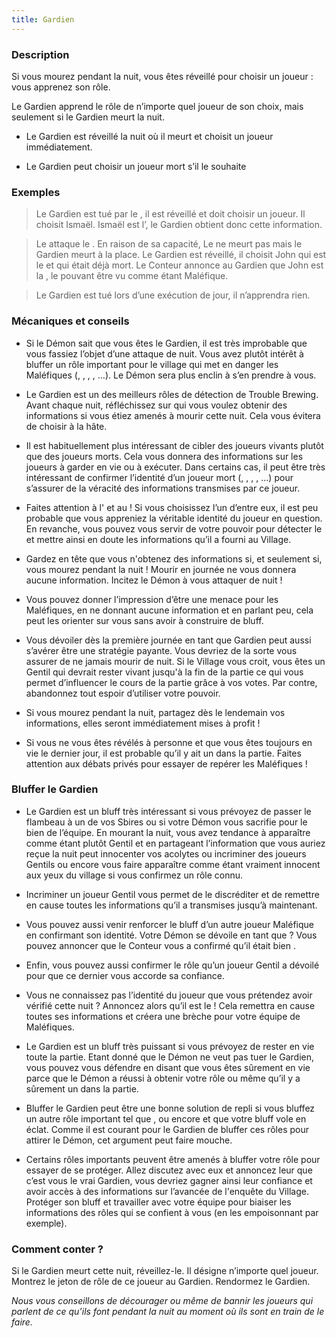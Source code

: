 ```yaml
---
title: Gardien
---
```



<Role GARDIEN header />

### Description

Si vous mourez pendant la nuit, vous êtes réveillé pour choisir un joueur : vous apprenez son rôle.

Le Gardien apprend le rôle de n’importe quel joueur de son choix, mais seulement si le Gardien meurt la nuit.

-	Le Gardien est réveillé la nuit où il meurt et choisit un joueur immédiatement.

-	Le Gardien peut choisir un joueur mort s’il le souhaite

### Exemples

> Le Gardien est tué par le <Role IMP />, il est réveillé et doit choisir un joueur. Il choisit Ismaël. Ismaël est l’<Role EMPATHIQUE />, le Gardien obtient donc cette information.

> Le <Role IMP /> attaque le <Role MAIRE />. En raison de sa capacité, Le <Role MAIRE /> ne meurt pas mais le Gardien meurt à la place. Le Gardien est réveillé, il choisit John qui est le <Role RECLUS /> et qui était déjà mort. Le Conteur annonce au Gardien que John est la <Role CROQUEUSE_D_HOMMES />, le <Role RECLUS /> pouvant être vu comme étant Maléfique.

> Le Gardien est tué lors d’une exécution de jour, il n’apprendra rien.

### Mécaniques et conseils

- Si le Démon sait que vous êtes le Gardien, il est très improbable que vous fassiez l’objet d’une attaque de nuit. Vous avez plutôt intérêt à bluffer un rôle important pour le village qui met en danger les Maléfiques (<Role EMPATHIQUE />, <Role VOYANTE />, <Role MERCENAIRE />, <Role CROQUE_MORT />, <Role MAIRE />…). Le Démon sera plus enclin à s’en prendre à vous. 

- Le Gardien est un des meilleurs rôles de détection de Trouble Brewing. Avant chaque nuit, réfléchissez sur qui vous voulez obtenir des informations si vous étiez amenés à mourir cette nuit. Cela vous évitera de choisir à la hâte.

- Il est habituellement plus intéressant de cibler des joueurs vivants plutôt que des joueurs morts. Cela vous donnera des informations sur les joueurs à garder en vie ou à exécuter. Dans certains cas, il peut être très intéressant de confirmer l’identité d’un joueur mort (<Role LAVANDIERE />, <Role ARCHIVISTE />, <Role ENQUETEUR />, <Role CUISTOT />, <Role VOYANTE /> …) pour s’assurer de la véracité des informations transmises par ce joueur.

- Faites attention à l'<Role ESPION /> et au <Role RECLUS /> ! Si vous choisissez l’un d’entre eux, il est peu probable que vous appreniez la véritable identité du joueur en question. En revanche, vous pouvez vous servir de votre pouvoir pour détecter le <Role SOULARD /> et mettre ainsi en doute les informations qu’il a fourni au Village.

- Gardez en tête que vous n'obtenez des informations si, et seulement si, vous mourez pendant la nuit ! Mourir en journée ne vous donnera aucune information. Incitez le Démon à vous attaquer de nuit !

- Vous pouvez donner l’impression d’être une menace pour les Maléfiques, en ne donnant aucune information et en parlant peu, cela peut les orienter sur vous sans avoir à construire de bluff.

- Vous dévoiler dès la première journée en tant que Gardien peut aussi s’avérer être une stratégie payante. Vous devriez de la sorte vous assurer de ne jamais mourir de nuit. Si le Village vous croit, vous êtes un Gentil qui devrait rester vivant jusqu'à la fin de la partie ce qui vous permet d’influencer le cours de la partie grâce à vos votes. Par contre, abandonnez tout espoir d’utiliser votre pouvoir.

- Si vous mourez pendant la nuit, partagez dès le lendemain vos informations, elles seront immédiatement mises à profit !

- Si vous ne vous êtes révélés à personne et que vous êtes toujours en vie le dernier jour, il est probable qu’il y ait un <Role ESPION /> dans la partie. Faites attention aux débats privés pour essayer de repérer les Maléfiques !

### Bluffer le Gardien

- Le Gardien est un bluff très intéressant si vous prévoyez de passer le flambeau à un de vos Sbires ou si votre Démon vous sacrifie pour le bien de l’équipe. En mourant la nuit, vous avez tendance à apparaître comme étant plutôt Gentil et en partageant l’information que vous auriez reçue la nuit peut innocenter vos acolytes ou incriminer des joueurs Gentils ou encore vous faire apparaître comme étant vraiment innocent aux yeux du village si vous confirmez un rôle connu.

- Incriminer un joueur Gentil vous permet de le discréditer et de remettre en cause toutes les informations qu’il a transmises jusqu’à maintenant.

- Vous pouvez aussi venir renforcer le bluff d’un autre joueur Maléfique en confirmant son identité. Votre Démon se dévoile en tant que <Role MOINE /> ? Vous pouvez annoncer que le Conteur vous a confirmé qu’il était bien <Role MOINE />.

- Enfin, vous pouvez aussi confirmer le rôle qu’un joueur Gentil a dévoilé pour que ce dernier vous accorde sa confiance.

- Vous ne connaissez pas l’identité du joueur que vous prétendez avoir vérifié cette nuit ? Annoncez alors qu’il est le <Role SOULARD /> ! Cela remettra en cause toutes ses informations et créera une brèche pour votre équipe de Maléfiques.

- Le Gardien est un bluff très puissant si vous prévoyez de rester en vie toute la partie. Etant donné que le Démon ne veut pas tuer le Gardien, vous pouvez vous défendre en disant que vous êtes sûrement en vie parce que le Démon a réussi à obtenir votre rôle ou même qu’il y a sûrement un <Role ESPION /> dans la partie.

- Bluffer le Gardien peut être une bonne solution de repli si vous bluffez un autre rôle important tel que <Role VOYANTE />, <Role CROQUE_MORT /> ou encore <Role EMPATHIQUE /> et que votre bluff vole en éclat. Comme il est courant pour le Gardien de bluffer ces rôles pour attirer le Démon, cet argument peut faire mouche. 

- Certains rôles importants peuvent être amenés à bluffer votre rôle pour essayer de se protéger. Allez discutez avec eux et annoncez leur que c’est vous le vrai Gardien, vous devriez gagner ainsi leur confiance et avoir accès à des informations sur l’avancée de l'enquête du Village. Protéger son bluff et travailler avec votre équipe pour biaiser les informations des rôles qui se confient à vous (en les empoisonnant par exemple).

### Comment conter ?

Si le Gardien meurt cette nuit, réveillez-le. Il désigne n’importe quel joueur. Montrez le jeton de rôle de ce joueur au Gardien. Rendormez le Gardien.

_Nous vous conseillons de décourager ou même de bannir les joueurs qui parlent de ce qu’ils font pendant la nuit au moment où ils sont en train de le faire._
